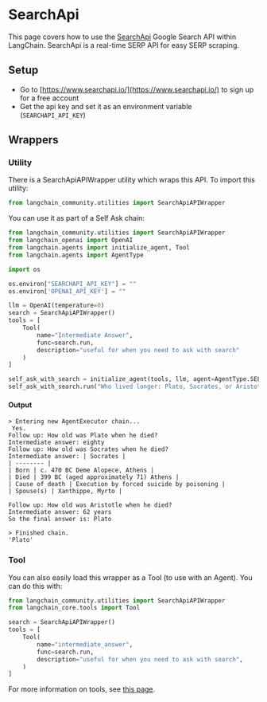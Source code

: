 # SearchApi

This page covers how to use the [SearchApi](https://www.searchapi.io/) Google Search API within LangChain. SearchApi is a real-time SERP API for easy SERP scraping.

## Setup

- Go to [https://www.searchapi.io/](https://www.searchapi.io/) to sign up for a free account
- Get the api key and set it as an environment variable (`SEARCHAPI_API_KEY`)

## Wrappers

### Utility

There is a SearchApiAPIWrapper utility which wraps this API. To import this utility:

```python
from langchain_community.utilities import SearchApiAPIWrapper
```

You can use it as part of a Self Ask chain:

```python
from langchain_community.utilities import SearchApiAPIWrapper
from langchain_openai import OpenAI
from langchain.agents import initialize_agent, Tool
from langchain.agents import AgentType

import os

os.environ["SEARCHAPI_API_KEY"] = ""
os.environ['OPENAI_API_KEY'] = ""

llm = OpenAI(temperature=0)
search = SearchApiAPIWrapper()
tools = [
    Tool(
        name="Intermediate Answer",
        func=search.run,
        description="useful for when you need to ask with search"
    )
]

self_ask_with_search = initialize_agent(tools, llm, agent=AgentType.SELF_ASK_WITH_SEARCH, verbose=True)
self_ask_with_search.run("Who lived longer: Plato, Socrates, or Aristotle?")
```

#### Output

```
> Entering new AgentExecutor chain...
 Yes.
Follow up: How old was Plato when he died?
Intermediate answer: eighty
Follow up: How old was Socrates when he died?
Intermediate answer: | Socrates | 
| -------- | 
| Born | c. 470 BC Deme Alopece, Athens | 
| Died | 399 BC (aged approximately 71) Athens | 
| Cause of death | Execution by forced suicide by poisoning | 
| Spouse(s) | Xanthippe, Myrto | 

Follow up: How old was Aristotle when he died?
Intermediate answer: 62 years
So the final answer is: Plato

> Finished chain.
'Plato'
```

### Tool

You can also easily load this wrapper as a Tool (to use with an Agent).
You can do this with:

```python
from langchain_community.utilities import SearchApiAPIWrapper
from langchain_core.tools import Tool

search = SearchApiAPIWrapper()
tools = [
    Tool(
        name="intermediate_answer",
        func=search.run,
        description="useful for when you need to ask with search",
    )
]
```

For more information on tools, see [this page](/docs/how_to/tools_builtin).

